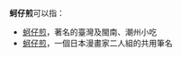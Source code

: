 '''蚵仔煎'''可以指：
*  [[蚵仔煎|蚵仔煎]]，著名的臺灣及閩南、潮州小吃
*  [[蚵仔煎_(漫畫家)|蚵仔煎]]，一個日本漫畫家二人組的共用筆名
{{Disambig|cat=三字作品消歧義}}